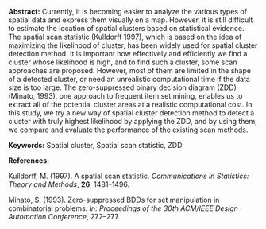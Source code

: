 <span>**Abstract:**</span> Currently, it is becoming easier to analyze
the various types of spatial data and express them visually on a map.
However, it is still difficult to estimate the location of spatial
clusters based on statistical evidence. The spatial scan statistic
(Kulldorff 1997), which is based on the idea of maximizing the
likelihood of cluster, has been widely used for spatial cluster
detection method. It is important how effectively and efficiently we
find a cluster whose likelihood is high, and to find such a cluster,
some scan approaches are proposed. However, most of them are limited in
the shape of a detected cluster, or need an unrealistic computational
time if the data size is too large. The zero-suppressed binary decision
diagram (ZDD) (Minato, 1993), one approach to frequent item set mining,
enables us to extract all of the potential cluster areas at a realistic
computational cost. In this study, we try a new way of spatial cluster
detection method to detect a cluster with truly highest likelihood by
applying the ZDD, and by using them, we compare and evaluate the
performance of the existing scan methods.

<span>**Keywords:**</span> Spatial cluster, Spatial scan statistic, ZDD

<span>**References:**</span>

Kulldorff, M. (1997). A spatial scan statistic. *Communications in
Statistics: Theory and Methods*, **26**, 1481–1496.

Minato, S. (1993). Zero-suppressed BDDs for set manipulation in
combinatorial problems. *In: Proceedings of the 30th ACM/IEEE Design
Automation Conference*, 272–277.
